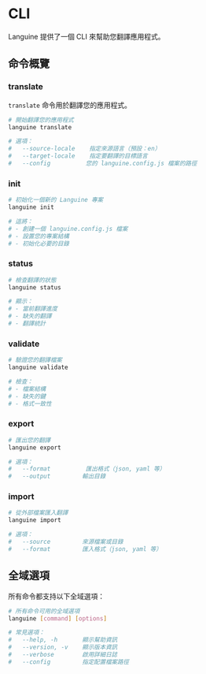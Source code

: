 # CLI

Languine 提供了一個 CLI 來幫助您翻譯應用程式。

## 命令概覽

### translate

`translate` 命令用於翻譯您的應用程式。

```bash title="Terminal"
# 開始翻譯您的應用程式
languine translate

# 選項：
#   --source-locale    指定來源語言（預設：en）
#   --target-locale    指定要翻譯的目標語言
#   --config          您的 languine.config.js 檔案的路徑
```

### init

```bash title="Terminal"
# 初始化一個新的 Languine 專案
languine init

# 這將：
# - 創建一個 languine.config.js 檔案
# - 設置您的專案結構
# - 初始化必要的目錄
```

### status

```bash title="Terminal"
# 檢查翻譯的狀態
languine status

# 顯示：
# - 當前翻譯進度
# - 缺失的翻譯
# - 翻譯統計
```

### validate

```bash title="Terminal"
# 驗證您的翻譯檔案
languine validate

# 檢查：
# - 檔案結構
# - 缺失的鍵
# - 格式一致性
```

### export

```bash title="Terminal"
# 匯出您的翻譯
languine export

# 選項：
#   --format          匯出格式（json, yaml 等）
#   --output         輸出目錄
```

### import

```bash title="Terminal"
# 從外部檔案匯入翻譯
languine import

# 選項：
#   --source         來源檔案或目錄
#   --format         匯入格式（json, yaml 等）
```

## 全域選項

所有命令都支持以下全域選項：

```bash title="Terminal"
# 所有命令可用的全域選項
languine [command] [options]

# 常見選項：
#   --help, -h       顯示幫助資訊
#   --version, -v    顯示版本資訊
#   --verbose        啟用詳細日誌
#   --config         指定配置檔案路徑
```

